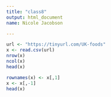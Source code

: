 ```yaml
---
title: "class8"
output: html_document
name: Nicole Jacobson

---
```


```r
url <- "https://tinyurl.com/UK-foods"
x <- read.csv(url)
nrow(x)
ncol(x)
head(x)
```

```r
rownames(x) <- x[,1]
x <- x[,-1]
head(x)

```

